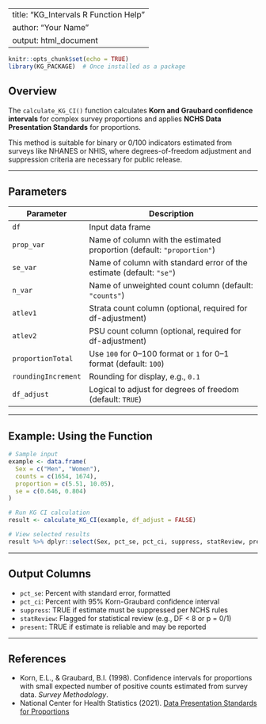 
---
title: "KG_Intervals R Function Help"
author: "Your Name"
output: html_document
---

```{r setup, include=FALSE}
knitr::opts_chunk$set(echo = TRUE)
library(KG_PACKAGE)  # Once installed as a package
```

## Overview

The `calculate_KG_CI()` function calculates **Korn and Graubard confidence intervals** for complex survey proportions and applies **NCHS Data Presentation Standards** for proportions.

This method is suitable for binary or 0/100 indicators estimated from surveys like NHANES or NHIS, where degrees-of-freedom adjustment and suppression criteria are necessary for public release.

---

## Parameters

| Parameter         | Description                                                                 |
|------------------|-----------------------------------------------------------------------------|
| `df`             | Input data frame                                                            |
| `prop_var`       | Name of column with the estimated proportion (default: `"proportion"`)      |
| `se_var`         | Name of column with standard error of the estimate (default: `"se"`)        |
| `n_var`          | Name of unweighted count column (default: `"counts"`)                       |
| `atlev1`         | Strata count column (optional, required for df-adjustment)                  |
| `atlev2`         | PSU count column (optional, required for df-adjustment)                     |
| `proportionTotal`| Use `100` for 0–100 format or `1` for 0–1 format (default: `100`)           |
| `roundingIncrement` | Rounding for display, e.g., `0.1`                                        |
| `df_adjust`      | Logical to adjust for degrees of freedom (default: `TRUE`)                  |

---

## Example: Using the Function

```{r example}
# Sample input
example <- data.frame(
  Sex = c("Men", "Women"),
  counts = c(1654, 1674),
  proportion = c(5.51, 10.05),
  se = c(0.646, 0.804)
)

# Run KG CI calculation
result <- calculate_KG_CI(example, df_adjust = FALSE)

# View selected results
result %>% dplyr::select(Sex, pct_se, pct_ci, suppress, statReview, present)
```

---

## Output Columns

- `pct_se`: Percent with standard error, formatted
- `pct_ci`: Percent with 95% Korn-Graubard confidence interval
- `suppress`: TRUE if estimate must be suppressed per NCHS rules
- `statReview`: Flagged for statistical review (e.g., DF < 8 or p = 0/1)
- `present`: TRUE if estimate is reliable and may be reported

---

## References

- Korn, E.L., & Graubard, B.I. (1998). Confidence intervals for proportions with small expected number of positive counts estimated from survey data. *Survey Methodology*.
- National Center for Health Statistics (2021). [Data Presentation Standards for Proportions](https://www.cdc.gov/nchs/data/series/sr_02/sr02_175.pdf)
